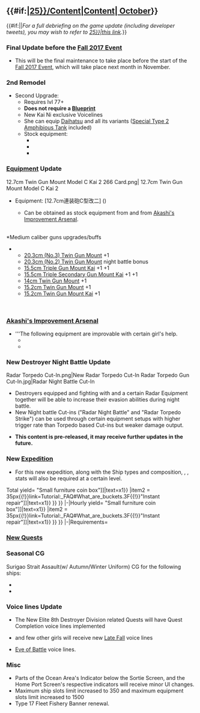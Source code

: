 =={{#if:{{{thread|}}}|[[Partials/Updates/2017_October_{{Ordinal|25}}/Content|Content]]|[[Thread:604636|{{Ordinal|25}} October]]}}==
{{#if:{{{thread|}}}||''For a full debriefing on the game update (including developer tweets), you may wish to refer to 
[[Partials/Updates/2017_October_{{Ordinal|25}}|this link]].''}}
===Final Update before the [[Fall 2017 Event]]===
*This will be the final maintenance to take place before the start of the [[Fall 2017 Event]], which will take place next month in November.
{{Clear}}
==={{ShipLink|Michishio}} 2nd Remodel===
{{SeasonalGallery|slideshow=true|Michishio/Kai Ni}}
*Second Upgrade: {{ShipLink|Michishio/Kai Ni}}
**Requires lvl 77+
**'''Does not require a [[Medal|Blueprint]]'''
**New Kai Ni exclusive Voicelines
**She can equip [[Daihatsu Landing Craft|Daihatsu]] and all its variants ([[Special Type 2 Amphibious Tank]] included)
**Stock equipment:
***{{EquipmentLink|12.7cm Twin Gun Mount Model C Kai 2}}
***{{EquipmentLink|Searchlight}}
***{{EquipmentLink|Type 22 Surface Radar}}
{{Clear}}

===[[Equipment]] Update===
<gallery type="slideshow" widths="300" hideaddbutton="true">
12.7cm Twin Gun Mount Model C Kai 2 266 Card.png|{{new}} 12.7cm Twin Gun Mount Model C Kai 2
</gallery>
*{{New}} Equipment: [12.7cm連装砲C型改二] ({{EquipmentLink|12.7cm Twin Gun Mount Model C Kai 2}})
**Can be obtained as stock equipment from {{ShipLink|Michishio Kai Ni}} and from [[Akashi's Improvement Arsenal]].
<br />
*Medium caliber guns upgrades/buffs
**[[20.3cm (No.3) Twin Gun Mount]] +1 {{Hit}}
**[[20.3cm (No.2) Twin Gun Mount]] night battle bonus
**[[15.5cm Triple Gun Mount Kai]] +1 {{AA}} +1 {{Hit}}
**[[15.5cm Triple Secondary Gun Mount Kai]] +1 {{AA}} +1 {{Hit}}
**[[14cm Twin Gun Mount]] +1 {{Firepower}}
**[[15.2cm Twin Gun Mount]] +1 {{Firepower}}
**[[15.2cm Twin Gun Mount Kai]] +1 {{Firepower}}
{{clear}}<br />

===[[Akashi's Improvement Arsenal]]===
*'''The following equipment are improvable with certain girl's help.
**{{EquipmentLink|12.7cm Twin Gun Mount Model C Kai 2}}
**{{EquipmentLink|Type 95 Depth Charge}}

{{{!}} class="mw-collapsible mw-collapsed wikitable" style="text-align: center; width:100%;"
! colspan="1" {{!}}{{new}}&{{updated}}Akashi's Improvement Arsenal: Equipment Tables
{{!}}-
{{!}}{{ImprovementTableKai
|!new
|#
|12.7cm Twin Gun Mount Model C Kai 2
|Type 95 Depth Charge
|custom_row_new_content = <h3>New Equipment</h3>
}}
{{!}}-
{{!}}{{ImprovementTableKai
|!updated
|#
|12.7cm Twin Gun Mount Model B Kai 2
|custom_row_updated_content = <h3>Updated Equipment</h3>
}}
{{!}}}
{{clear}}


===New Destroyer Night Battle Update===
<gallery type="slideshow" widths="200">
Radar Torpedo Cut-In.png|New Radar Torpedo Cut-In
Radar Torpedo Gun Cut-In.jpg|Radar Night Battle Cut-In
</gallery>
*Destroyers equipped and fighting with {{EquipmentLink|Skilled Lookouts}} and a certain Radar Equipment together will be able to increase their evasion abilities during night battle.
*New Night battle Cut-ins ("Radar Night Battle" and "Radar Torpedo Strike") can be used through certain equipment setups with higher trigger rate than Torpedo based Cut-ins but weaker damage output.

*'''This content is pre-released, it may receive further updates in the future.'''
{{clear}}

===New [[Expedition/Reference tables|Expedition]]===
*For this new expedition, along with the Ship types and composition, {{LOS}}, {{AA}}, {{ASW}} stats will also be required at a certain level.
<tabber>Total yield=
{{Expeditions
|{{Expedition
|world = 2
|id = B1
|name = {{tooltip|南西方面航空偵察作戦|索敵力の高い水上機母艦及び軽巡、を伴う艦隊で敵情勢を偵察せよ！}}
|time = 00:35
|hq = '''{{color|blue|35}}'''
|ship = 40
|steel = 10
|bauxite = '''{{color|blue|30}}'''
|item1 = {{ItemStack|item=[[File:Furniture_box_small.png{{!}}35px{{!}}link=Furniture/Guide#Furniture_coin{{!}}"Small furniture coin box"]]|text=x1}}
|item2 = {{ItemStack|item=[[File:Instant_repair.jpg{{!}}35px{{!}}link=Tutorial:_FAQ#What_are_buckets.3F{{!}}"Instant repair"]]|text=x1}}
}}
}}
|-|Hourly yield=
{{Expeditions
|{{Expedition
|world = 2
|id = B1
|name = {{tooltip|南西方面航空偵察作戦|索敵力の高い水上機母艦及び軽巡、を伴う艦隊で敵情勢を偵察せよ！}}
|time = 00:35
|hq = '''{{color|blue|60}}'''
|ship = 69
|steel = 17
|bauxite = '''{{color|blue|51}}'''
|item1 = {{ItemStack|item=[[File:Furniture_box_small.png{{!}}35px{{!}}link=Furniture/Guide#Furniture_coin{{!}}"Small furniture coin box"]]|text=x1}}
|item2 = {{ItemStack|item=[[File:Instant_repair.jpg{{!}}35px{{!}}link=Tutorial:_FAQ#What_are_buckets.3F{{!}}"Instant repair"]]|text=x1}}
}}
}}
|-|Requirements=
{{Expeditions
|{{Expedition2
|world = 2
|id = B1
|name = {{tooltip|南西方面航空偵察作戦|索敵力の高い水上機母艦及び軽巡、を伴う艦隊で敵情勢を偵察せよ！}}
|time = 00:35
|sum = 175
|level = 40
|fleet = 1AV 1CL 2DD/DE 2XX<br>'''with'''<br>{{ASW}} {{tooltip|200+|Summary ASW including ship and equipment stats}}<br>{{AA}} {{tooltip|200+|Summary AA including ship and equipment stats}}<br>{{LOS}} {{tooltip|140+|Summary LoS including ship and equipment stats}}
|drums = 
|fuel = 4.5
|ammo = 1.5
}}
}}
</tabber>

===[[Quest|New Quests]]===
{{QuestList|
{{Quest
|ID = B108
|Title_JP = 「第八駆逐隊」、南西へ！
|Title_EN = 8th Destroyer Division, to the Southwestern Area!
|Requirements = Sortie a fleet with {{ShipLink|Asashio}}, {{ShipLink|Ooshio}}, {{ShipLink|Arashio}}, {{ShipLink|Michishio}}, up to 2 additional ships to world [[1-2]], [[2-2]] and obtain S-rank victories at the boss nodes.
|Rewards_RSC = 0 / 250 / 250 / 250
|Rewards_Items = [[File:Development material.png|30px|link=Construction]] X 3, <br>
[[File:Food supply ship mamiya.png|30px|link=Fatigue]][[Glossary#Food_supply_ship_Mamiya|"Mamiya"]] X 1
|Note = Requires: [[Quests#B88|B88]](?)<br> Unlocks: [[Quests#A81|A81]], [[Quests#D27|D27]]
}}
{{Quest
|ID = A81
|Title_JP = 最精鋭「第八駆逐隊」を編成せよ！
|Title_EN = Form the New Elite 8th Destroyer Division!
|Requirements = Have {{ShipLink|Michishio/Kai Ni}}, {{ShipLink|Asashio/Kai Ni}}/{{ShipLink|Asashio/Kai Ni D}}, {{ShipLink|Ooshio/Kai Ni}} and {{ShipLink|Arashio/Kai Ni}} in the fleet.<br>
'''{{color|red|※ On completion plays {{Audio|file=Quest A81 achieved.ogg}}}}'''
|Rewards_RSC = 300 / 300 / 0 / 0
|Rewards_Items = [[File:Combat Ration 145 Full.png|30px|link=Combat Ration]] X 1, <br>
[[File:Food supply ship irako.png|30px|link=Fatigue]][[Fatigue#Food_Supply_Ship_.22Irako.22|"Irako"]] X 1
|Note = Requires: [[Quests#B108|B108]]<br> 
}}
{{Quest
|ID = B109
|Title_JP = 最精鋭「第八駆逐隊」、全力出撃！
|Title_EN = New Elite 8th Destroyer Division, Sortie Out!
|Requirements = Sortie a fleet including {{ShipLink|Michishio/Kai Ni}}, {{ShipLink|Asashio/Kai Ni}}/{{ShipLink|Asashio/Kai Ni D}}, {{ShipLink|Ooshio/Kai Ni}}, {{ShipLink|Arashio/Kai Ni}}, up to 2 additional ships to [[3-2]], [[5-4]] and obtain S-rank(?) victories at the boss nodes.<br>
'''{{color|red|※ On completion plays {{Audio|file=Quest B109 achieved.ogg}}}}'''
|Rewards_RSC = 800 / 0 / 0 / 0
|Rewards_Items = [[File:Improvement Materials.png|30px|link=Akashi's_Improvement_Arsenal]] X 4<br>'''choice between'''<br>{{EquipmentLink|12.7cm Twin Gun Mount Model C Kai 2|image=30px}}[[12.7cm Twin Gun Mount Model C Kai 2]] X 1<br>'''or'''<br>{{EquipmentLink|Daihatsu Landing Craft|image=30px}}[[Daihatsu Landing Craft]] X 1<br>'''or'''<br>{{EquipmentLink|Type 22 Surface Radar|image=30px}}[[Type 22 Surface Radar]] X 2
|Note = Requires: [[Quests#A81|A81]], [[Quests#D27|D27]]

}}
{{Quest
|ID = A82
|Title_JP = 「西村艦隊」第二戦隊随伴部隊、集結せよ！
|Title_EN = 2nd Naval Assault Squadron Nishimura Fleet, Gather!
|Requirements = Have {{ShipLink|Mogami}}, {{ShipLink|Michishio}}, {{ShipLink|Shigure}}, {{ShipLink|Asagumo}} and {{ShipLink|Yamagumo}} in the '''third''' fleet.<br>
'''{{color|red|※ On completion plays {{Audio|file=Quest A82 achieved.ogg}}}}'''
|Rewards_RSC = 0 / 300 / 300 / 0
|Rewards_Items = [[File:Instant repair 2.png|30px|link=Tutorial:_FAQ#What_are_buckets.3F]] X 3<br>'''choice between'''<br>[[File:Food supply ship irako.png|30px|link=Fatigue]][[Fatigue#Food_Supply_Ship_.22Irako.22|"Irako"]] X 2<br>'''or'''<br>[[File:Furniture fairy.png|30px|link=Furniture]][[Furniture|Furniture Fairy]] X 1<br>'''or'''<br>[[File:New_Model_Gun_Mount_Improvement_Material_Icon.png|30px|link=New_Model_Gun_Mount_Improvement_Material]][[New Model Gun Mount Improvement Material]] X 1
|Note = Requires: [[Quests#D27|D27]], [[Quests#D2|D2]]

}}
{{Quest
|ID = D27
|Title_JP =「捷一号作戦」、発動準備！
|Title_EN = Operation Shō-Gō 1, Begin!
|Requirements = Complete Expedition 3, A1, B1
|Rewards_RSC = 0 / 600 / 0 / 600
|Rewards_Items = [[File:Instant repair 2.png|30px|link=Tutorial:_FAQ#What_are_buckets.3F]] X 4<br>{{EquipmentLink|Underway_Replenishment|image=30px}}[[Underway Replenishment]] x 2
|Note = Requires: [[Quests#B108|B108]], [[Quests#D2|D2]] (?)
}}
}}
{{clear}}

===Seasonal CG===
{{SeasonalGallery|slideshow=true|Asagumo/Surigao Strait Assault|Yamagumo/Surigao Strait Assault}}
{{New}} Surigao Strait Assault(w/ Autumn/Winter Uniform) CG for the following ships:
*{{ShipLink|Asagumo}}
*{{ShipLink|Yamagumo}}
{{clear}}
===Voice lines Update===
*The New Elite 8th Destroyer Division related Quests will have Quest Completion voice lines implemented
*{{ShipLink|Yamato}} and few other girls will receive new [[Seasonal/Late Fall 2017|Late Fall]] voice lines
*{{New}} [[Seasonal/Eve Of Battle|Eve of Battle]] voice lines.

===Misc===
*Parts of the Ocean Area's Indicator below the Sortie Screen, and the Home Port Screen's respective indicators will receive minor UI changes.
*Maximum ship slots limit increased to 350 and maximum equipment slots limit increased to 1500
*Type 17 Fleet Fishery Banner renewal.